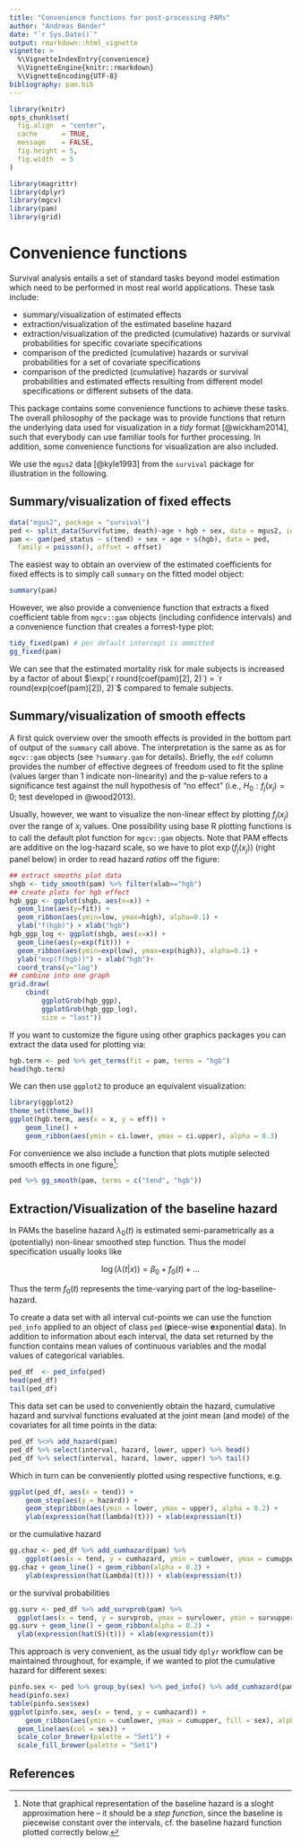 ```yaml
---
title: "Convenience functions for post-processing PAMs"
author: "Andreas Bender"
date: "`r Sys.Date()`"
output: rmarkdown::html_vignette
vignette: >
  %\VignetteIndexEntry{convenience}
  %\VignetteEngine{knitr::rmarkdown}
  %\VignetteEncoding{UTF-8}
bibliography: pam.bib
---
```


```r
library(knitr)
opts_chunk$set(
  fig.align  = "center",
  cache      = TRUE,
  message    = FALSE,
  fig.height = 5,
  fig.width  = 5
)
```

```r
library(magrittr)
library(dplyr)
library(mgcv)
library(pam)
library(grid)
```


# Convenience functions

Survival analysis entails a set of standard tasks 
beyond model estimation which need to be performed in most real world applications. 
These task include: 

- summary/visualization of estimated effects 
- extraction/visualization of the estimated baseline hazard
- extraction/visualization of the predicted (cumulative) hazards or survival probabilities
for specific covariate specifications
- comparison of the predicted (cumulative) hazards or survival probabilities for a set 
of covariate specifications
- comparison of the predicted (cumulative) hazards or survival probabilities and estimated effects
resulting from different model specifications or different subsets of the data. 

This package contains some convenience functions to achieve these tasks. 
The overall philosophy of the package was to provide functions that return the 
underlying data used for visualization in a *tidy* format [@wickham2014], such that everybody 
can use familiar tools for further processing. In addition, some convenience functions 
for visualization are also included. 

We use the `mgus2` data [@kyle1993] from the `survival` package for illustration 
in the following.  


## Summary/visualization of fixed effects 

```r
data("mgus2", package = "survival")
ped <- split_data(Surv(futime, death)~age + hgb + sex, data = mgus2, id = "id")
pam <- gam(ped_status ~ s(tend) + sex + age + s(hgb), data = ped, 
  family = poisson(), offset = offset)
```

The easiest way to obtain an overview of the estimated coefficients for fixed effects 
is to simply call `summary` on the fitted model object:

```r
summary(pam)
```

However, we also provide a convenience function that extracts a fixed coefficient
table from `mgcv::gam` objects (including confidence intervals) and 
a convenience function that creates a forrest-type plot: 

```r
tidy_fixed(pam) # per default intercept is ommitted
gg_fixed(pam)
```

We can see that the estimated mortality risk for male subjects is increased by a factor of about $\exp(`r round(coef(pam)[2], 2)`) = `r round(exp(coef(pam)[2]), 2)`$
compared to female subjects.

<!--
Additionally, this package provides a function to visualize fixed coefficients 
in terms of tree/forest plots: 

```r
## yet to be implemented 
```
-->

## Summary/visualization of smooth effects
A first quick overview over the smooth effects is provided in the bottom part of 
output of the `summary` call above. The interpretation is the same as as for 
`mgcv::gam` objects (see `?summary.gam` for details). Briefly, the `edf` column 
provides the number of effective degrees of freedom used to fit the spline 
(values larger than 1 indicate non-linearity) and the p-value refers to 
a significance test against the null hypothesis of "no effect" 
(i.e., $H_0: f_j(x_j) = 0$; test developed in @wood2013). 

Usually, however, we want to visualize the non-linear effect by plotting 
$f_j(x_j)$ over the range of $x_j$ values. One possibility using base R 
plotting functions is to call the default plot function for `mgcv::gam` objects.
Note that PAM effects are additive on the log-hazard scale, so we have to plot 
$\exp(f_j(x_j))$ (right panel below) in order to read hazard *ratios* off the figure:

```r
## extract smooths plot data 
shgb <- tidy_smooth(pam) %>% filter(xlab=="hgb")
## create plots for hgb effect
hgb_ggp <- ggplot(shgb, aes(x=x)) + 
  geom_line(aes(y=fit)) + 
  geom_ribbon(aes(ymin=low, ymax=high), alpha=0.1) + 
  ylab("f(hgb)") + xlab("hgb")
hgb_ggp_log <- ggplot(shgb, aes(x=x)) + 
  geom_line(aes(y=exp(fit))) + 
  geom_ribbon(aes(ymin=exp(low), ymax=exp(high)), alpha=0.1) + 
  ylab("exp(f(hgb))") + xlab("hgb")+
  coord_trans(y="log")
## combine into one graph
grid.draw(
    cbind(
        ggplotGrob(hgb_ggp),
        ggplotGrob(hgb_ggp_log),
        size = "last"))
```

If you want to customize the figure using other graphics packages you can 
extract the data used for plotting via: 

```r
hgb.term <- ped %>% get_terms(fit = pam, terms = "hgb")
head(hgb.term)
```

We can then use `ggplot2` to produce an equivalent visualization: 

```r
library(ggplot2)
theme_set(theme_bw())
ggplot(hgb.term, aes(x = x, y = eff)) + 
	geom_line() + 
	geom_ribbon(aes(ymin = ci.lower, ymax = ci.upper), alpha = 0.3)
```

For convenience we also include a function that plots mutiple selected smooth 
effects in one figure^[Note that graphical representation of the baseline hazard is a sloght approximation here -- it should be a *step function*, since the baseline is piecewise constant over the intervals, cf. the baseline hazard function plotted correctly below.]: 

```r
ped %>% gg_smooth(pam, terms = c("tend", "hgb"))
```


## Extraction/Visualization of the baseline hazard

In PAMs the baseline hazard $\lambda_0(t)$ is estimated semi-parametrically as a 
(potentially) non-linear smoothed step function. Thus the model specification usually 
looks like 

$$
\log(\lambda(t|x)) = \beta_0 + f_0(t) + \ldots
$$

Thus the term $f_0(t)$ represents the time-varying part of the log-baseline-hazard. 

To create a data set with all interval cut-points we can use the function 
`ped_info` applied to an object of class `ped` (**p**iece-wise **e**xponential **d**ata). 
In addition to information about each interval, the data set returned by the function contains 
mean values of continuous variables and the modal values of categorical variables.

```r
ped_df  <- ped_info(ped)
head(ped_df)
tail(ped_df)
```

This data set can be used to conveniently obtain the hazard, cumulative hazard and survival functions evaluated at the joint mean (and mode) of the covariates for all time points in the data:

```r
ped_df %<>% add_hazard(pam)
ped_df %>% select(interval, hazard, lower, upper) %>% head()
ped_df %>% select(interval, hazard, lower, upper) %>% tail()
```

Which in turn can be conveniently plotted using respective functions, e.g. 

```r
ggplot(ped_df, aes(x = tend)) + 
	geom_step(aes(y = hazard)) + 
	geom_stepribbon(aes(ymin = lower, ymax = upper), alpha = 0.2) + 
	ylab(expression(hat(lambda)(t))) + xlab(expression(t))
```

or the cumulative hazard 

```r
gg.chaz <- ped_df %>% add_cumhazard(pam) %>% 
	ggplot(aes(x = tend, y = cumhazard, ymin = cumlower, ymax = cumupper))
gg.chaz + geom_line() + geom_ribbon(alpha = 0.2) + 
	ylab(expression(hat(Lambda)(t))) + xlab(expression(t))
```

or the survival probabilities

```r
gg.surv <- ped_df %>% add_survprob(pam) %>% 
  ggplot(aes(x = tend, y = survprob, ymax = survlower, ymin = survupper))
gg.surv + geom_line() + geom_ribbon(alpha = 0.2) + 
  ylab(expression(hat(S)(t))) + xlab(expression(t))
```

This approach is very convenient, as the usual tidy `dplyr` workflow can 
be maintained throughout, for example, if we wanted to plot the cumulative 
hazard for different sexes:

```r
pinfo.sex <- ped %>% group_by(sex) %>% ped_info() %>% add_cumhazard(pam)
head(pinfo.sex)
table(pinfo.sex$sex)
ggplot(pinfo.sex, aes(x = tend, y = cumhazard)) + 
	geom_ribbon(aes(ymin = cumlower, ymax = cumupper, fill = sex), alpha = 0.3) +
  geom_line(aes(col = sex)) +
  scale_color_brewer(palette = "Set1") +
  scale_fill_brewer(palette = "Set1")
```

## References
